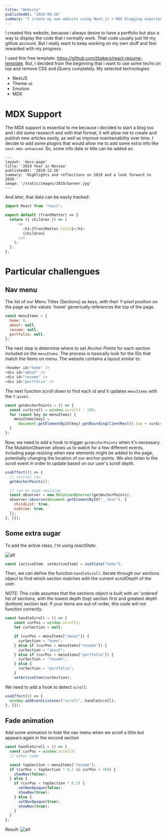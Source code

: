 ```yaml
---
title: "Website"
publishedAt: "2020-08-28"
summary: "I create my own website using Next.js + MDX blogging experience."
---
```


I created this website, because i always desire to have a portfolio but also a way to display the code that i normally work. That code usually just hit my github account. But i really want to keep working on my own stuff and feel rewarded with my progress.

I used this free template: https://github.com/tbakerx/react-resume-template. But, i decided from the beginning that i want to use some techs on top and remove CSS and jQuery completely. My selected technologies:

- NextJS
- Theme-ui
- Emotion
- MDX

# MDX Support

The MDX support is essential to me because i decided to start a blog too and i did some research and with that format, it will allow me to create and publish new articles easily, as well as improve maintainability over time. I decide to add some plugins that would allow me to add some extra info like `next-mdx-enhanced`. So, some info date or title can be added as:

```
---
layout: 'docs-page'
title: '2019 Year in Review'
publishedAt: '2019-12-26'
summary: 'Highlights and reflections on 2019 and a look forward to 2020.'
image: '/static/images/2019/banner.jpg'
---
```

And later, that data can be easily tracked:

```js
import React from "react";

export default (frontMatter) => {
  return ({ children }) => (
      <>
        <h1>{frontMatter.title}</h1>
        {children}
      </>
    );
  };
};
```

# Particular challengues

## Nav menu

The list of our Menu Titles (Sections) as keys, with their _Y-pixel_ position on the page as the values 'home' generically references the top of the page.

```js
const menuItems = {
  home: 0,
  about: null,
  resume: null,
  portfolio: null,
};
```

The next step is determine where to set _Anchor Points_ for each section included on the `menuItems`. The process is basically look for the IDs that match the items on menu. The website contains a layout similar to:

```js
<header id="home" />
<div id="about" />
<div id="resume" />
<div id="portfolio" />
```

The next function scroll down to find each _id_ and it updates `menuItems` with the `Y-pixel`.

```js
const getAnchorPoints = () => {
  const curScroll = window.scrollY - 100;
  for (const key in menuItems) {
    menuItems[key] =
      document.getElementById(key).getBoundingClientRect().top + curScroll;
  }
};
```

Now, we need to add a hook to trigger `getAnchorPoints` when it's necessary. The MutationObserver allows us to watch for a few different events, including page resizing when new elements might be added to the page, potentially changing the location of our anchor points.
We also listen to the scroll event in order to update based on our user's scroll depth.

```js
useEffect(() => {
  // initial run
  getAnchorPoints();

  // run on page resizing
  const observer = new MutationObserver(getAnchorPoints);
  observer.observe(document.getElementById("__next"), {
    childList: true,
    subtree: true,
  });
}, []);
```

## Some extra sugar

To add the active class, I'm using _reactState_.

![alt](/images/blog/website/nav-menu.png)

```js
const [activeItem, setActiveItem] = useState("home");
```

Then, we can define the function `handleScroll`. Iterate through our sections object to find which section matches with the current scrollDepth of the user.

_NOTE_: This code assumes that the sections object is built with an 'ordered' list of sections, with the lowest depth (top) section first and greatest depth (bottom) section last. If your items are out-of-order, this code will not function correctly.

```js
const handleScroll = () => {
    const curPos = window.scrollY;
    let curSection = null;

    if (curPos < menuItems["about"]) {
      curSection = "home";
    } else if (curPos < menuItems["resume"]) {
      curSection = "about";
    } else if (curPos < menuItems["portfolio"]) {
      curSection = "resume";
    } else {
      curSection = "portfolio";
    }
    setActiveItem(curSection);
```

We need to add a hook to detect `scroll`:

```js
useEffect(() => {
  window.addEventListener("scroll", handleScroll);
}, []);
```

## Fade animation

Add some animation to hide the nav menu when we scroll a little but appears again in the second section

```js
const handleScroll = () => {
  const curPos = window.scrollY;
  // other code

  const topSection = menuItems["resume"];
  if (curPos > topSection * 0.2 && curPos < 768) {
    showNav(false);
  } else {
    if (curPos < topSection * 0.2) {
      setNavOpaque(false);
      showNav(true);
    } else {
      setNavOpaque(true);
      showNav(true);
    }
  }
};
```

Result:
![alt](/images/blog/website/animation-nav-menu.gif)
